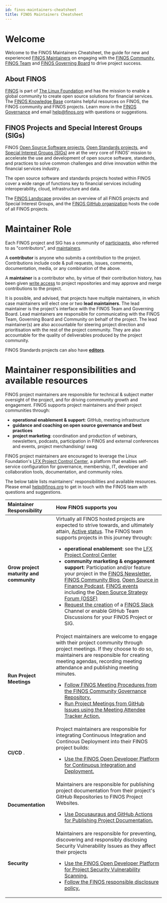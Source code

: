 ```yaml
---
id: finos-maintainers-cheatsheet
title: FINOS Maintainers Cheatsheet
---
```


# Welcome
Welcome to the FINOS Maintainers Cheatsheet, the guide for new and experienced [FINOS Maintainers](/CONTRIBUTING.template.md#roles) on engaging with the [FINOS Community](https://www.finos.org/get-involved), [FINOS Team](https://www.finos.org/team) and [FINOS Governing Board](https://www.finos.org/governing-board) to drive project success.

## About FINOS
[FINOS](https://finos.org) is part of [The Linux Foundation](https://linuxfoundation.org) and has the mission to enable a global community to create open source solutions for financial services. The [FINOS Knowledge Base](https://www.finos.org/knowledge-base) contains helpful resources on FINOS, the FINOS community and FINOS projects. Learn more in the [FINOS Governance](/docs/governance/intro#foundation-governance) and email [help@finos.org](mailto:help@finos.org) with questions or suggestions.

## FINOS Projects and Special Interest Groups (SIGs)

FINOS [Open Source Software projects](/docs/governance/intro#open-source-software-projects), [Open Standards projects](/docs/governance/intro#open-standard-projects), and [Special Interest Groups (SIGs)](/docs/governance/intro#special-interest-groups) are at the very core of FINOS' mission to accelerate the use and development of open source software, standards, and practices to solve common challenges and drive innovation within the financial services industry. 

The open source software and standards projects hosted within FINOS cover a wide range of functions key to financial services including interoperability, cloud, infrastructure and data.

The [FINOS Landscape](https://landscape.finos.org) provides an overview of all FINOS projects and Special Interest Groups, and the [FINOS GitHub organization](https://github.com/finos) hosts the code of all FINOS projects.

# Maintainer Role

Each FINOS project and SIG has a community of [participants](/CONTRIBUTING.template.md#roles), also referred to as "contributors", and [maintainers](https://github.com/finos/software-project-blueprint/blob/main/CONTRIBUTING.md#roles). 

A **contributor** is anyone who submits a contribution to the project. Contributions include code & pull requests, issues, comments, documentation, media, or any combination of the above.

A **maintainer** is a contributor who, by virtue of their contribution history, has been given [write access](https://docs.github.com/en/organizations/managing-access-to-your-organizations-repositories/repository-roles-for-an-organization#repository-roles-for-organizations) to project repositories and may approve and merge  contributions to the project.

It is possible, and advised, that projects have multiple maintainers, in which case maintainers will elect one or two **lead maintainers**. The lead maintainer is the project's interface with the FINOS Team and Governing Board. Lead maintainers are responsible for communicating with the FINOS Team, Governing Board and Community on behalf of the project. The lead maintainer(s) are also accountable for steering project direction and prioritisation with the rest of the project community. They are also accountable for the quality of deliverables produced by the project community.

FINOS Standards projects can also have [**editors**](https://github.com/finos/standards-project-blueprint/blob/master/5._Governance.md#1roles).

# Maintainer responsibilities and available resources

FINOS project maintainers are responsible for technical & subject matter oversight of the project, and for driving commmunity growth and engagement. FINOS supports project maintainers and their project communities through:
- **operational enablement & support**: GitHub, meeting infrastructure
- **guidance and coaching on open source governance and best practices** 
- **project marketing**: coordination and production of webinars, newsletters, podcasts, participation in FINOS and external conferences and events, project merchandising/ swag

FINOS project maintainers are encouraged to leverage the Linux Foundation's [LFX Project Control Center](https://lfx.linuxfoundation.org/tools/project-control-center), a platform that enables self-service configuration for governance, membership, IT, developer and collaboration tools, documentation, and community roles.

The below table lists maintainers' responsibilities and available resources. Please email [help@finos.org](mailto:help@finos.org) to get in touch with the FINOS team with questions and suggestions.

| Maintainer Responsibility | How FINOS supports you |
|:---|:---|
| **Grow project maturity and community** | Virtually all FINOS hosted projects are expected to strive towards, and ultimately attain, [Active  status](/docs/governance/Software-Projects/stages/active). The FINOS team supports projects in this journey through: <ul><li> **operational enablement**: see the [LFX Project Control Center](https://lfx.linuxfoundation.org/tools/project-control-center)</li><li>**community marketing & engagement support**: Participation and/or feature your project in the [FINOS Newsletter](https://www.finos.org/newsletter), [FINOS Community Blog](https://www.finos.org/blog), [Open Source in Finance Podcast](https://podcasts.apple.com/us/podcast/finos-open-source-in-finance-podcast/id1512371068), [FINOS events](https://www.finos.org/hosted-events) including the [Open Source Strategy Forum (OSSF)](https://events.linuxfoundation.org/open-source-strategy-forum/)</li><li>[Request the creation](https://github.com/finos/community/issues/new?assignees=mcleo-d&labels=comms-channel-request&template=Communication_channel_request.md&title=) of a [FINOS Slack](https://finos-lf.slack.com/) Channel or enable GitHub Team Discussions for your FINOS Project or SIG. </li></ul> |
| **Run Project Meetings** | Project maintainers are welcome to engage with their project community through project meetings. If they choose to do so, maintainers are responsible for creating meeting agendas, recording meeting attendance and publishing meeting minutes. <ul><li>[Follow FINOS Meeting Procedures from the FINOS Community Governance Repository.](/docs/governance/meeting-procedures)</li><li>[Run Project Meetings from GitHub Issues using the Meeting Attendee Tracker Action.](/docs/odp/project-collaboration#meeting-minutes)</li></ul> |
| **CI/CD** . | Project maintainers are responsible for integrating Continuous Integration and Continous Deployment into their FINOS project builds: <ul><li>[Use the FINOS Open Developer Platform for Continuous Integration and Deployment.](/docs/odp/development-infrastructure/continuous-integration/intro/)</li></ul> |
| **Documentation** | Maintainers are responsible for publishing project documentation from their project's GitHub Repositories to FINOS Project Websites. <ul><li>[Use Docusauraus and GitHub Actions for Publishing Project Documentation.](/docs/odp/development-infrastructure/project-documentation#docusaurus)</li></ul> |
| **Security** | Maintainers are responsible for preventing, discovering and responsibly disclosing Security Vulnerability Issues as they affect their projects<ul><li>[Use the FINOS Open Developer Platform for Project Security Vulnerability Scanning.](/docs/odp/development-infrastructure/code-validation/whitesource)</li><li>[Follow the FINOS responsible disclosure policy.](/docs/governance/Software-Projects/cve-responsible-disclosure)</li></ul> |
